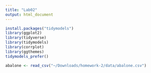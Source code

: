 ```yaml
---
title: "Lab02"
output: html_document
---
```


```r
install.packages("tidymodels")
library(ggplot2)
library(tidyverse)
library(tidymodels)
library(corrplot)
library(ggthemes)
tidymodels_prefer()
```


```r
abalone <- read_csv("~/Downloads/homework-2/data/abalone.csv")
```

